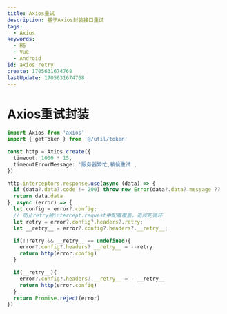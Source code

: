 ```yaml
---
title: Axios重试
description: 基于Axios封装接口重试
tags:
  - Axios
keywords:
  - H5
  - Vue
  - Android
id: axios_retry
create: 1705631674768
lastUpdate: 1705631674768
---
```


# Axios重试封装

```typescript
import Axios from 'axios'
import { getToken } from '@/util/token'

const http = Axios.create({
  timeout: 1000 * 15,
  timeoutErrorMessage: '服务器繁忙,稍候重试',
})

http.interceptors.response.use(async (data) => {
  if (data?.data?.code != 200) throw new Error(data?.data?.message ?? '服务器异常')
  return data.data
}, async (error) => {
  let config = error?.config;
  // 防止retry被intercept.request中配置覆盖，造成死循环
  let retry = error?.config?.headers?.retry;
  let __retry__ = error?.config?.headers?.__retry__;

  if(!!retry && __retry__ == undefined){
    error?.config?.headers?.__retry__ = --retry
    return http(error.config)
  }

  if(__retry__){
    error?.config?.headers?.__retry__ = --__retry__
    return http(error.config)
  }
  return Promise.reject(error)
})
```
